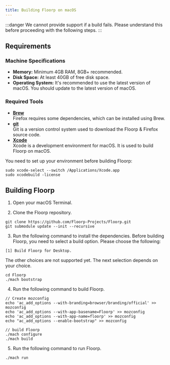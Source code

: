 ```yaml
---
title: Building Floorp on macOS
---
```


:::danger
We cannot provide support if a build fails.
Please understand this before proceeding with the following steps.
:::

## Requirements

### Machine Specifications

- **Memory:** Minimum 4GB RAM, 8GB+ recommended.
- **Disk Space:** At least 40GB of free disk space.
- **Operating System:** It's recommended to use the latest version of macOS. You should update to the latest version of macOS.

### Required Tools

- [**Brew**](https://brew.sh/) \
Firefox requires some dependencies, which can be installed using Brew.
- [**git**](https://git-scm.com/download/mac) \
Git is a version control system used to download the Floorp & Firefox source code.
- [**Xcode**](https://apps.apple.com/jp/app/xcode/id497799835?mt=12) \
Xcode is a development environment for macOS. It is used to build Floorp on macOS.

You need to set up your environment before building Floorp:

```shell
sudo xcode-select --switch /Applications/Xcode.app
sudo xcodebuild -license
```

## Building Floorp

1. Open your macOS Terminal.

2. Clone the Floorp repository.

```shell
git clone https://github.com/Floorp-Projects/Floorp.git
git submodule update --init --recursive
   ```

3. Run the following command to install the dependencies.
Before building Floorp, you need to select a build option. Please choose the following:

`[1] Build Floorp for Desktop.`

The other choices are not supported yet. The next selection depends on your choice.

```shell
cd Floorp
./mach bootstrap
   ```

4. Run the following command to build Floorp.
```shell
// Create mozconfig
echo 'ac_add_options --with-branding=browser/branding/official' >> mozconfig
echo 'ac_add_options --with-app-basename=Floorp' >> mozconfig
echo 'ac_add_options --with-app-name=floorp' >> mozconfig
echo "ac_add_options --enable-bootstrap" >> mozconfig

// build Floorp
./mach configure
./mach build
   ```

5. Run the following command to run Floorp.
```shell
./mach run
```